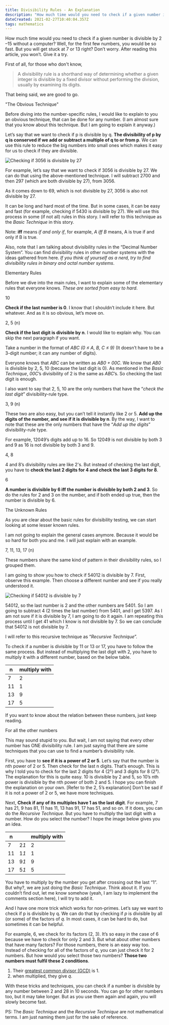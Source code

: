 ---
title: Divisibility Rules - An Explanation
description: "How much time would you need to check if a given number is divisible by 2 –15 without a computer? Well, for the first few numbers, you would be so fast. But you will get stuck at 7 or 13 right? Don't worry. After reading this article, you won't. Give it a try."
dateCreated: 2021-02-27T10:40:04.357Z
tags: mathematics
---

How much time would you need to check if a given number is divisible by 2 –15 without a computer? Well, for the first few numbers, you would be so fast. But you will get stuck at 7 or 13 right? Don’t worry. After reading this article, you won’t. Give it a try.

<TableOfContents source={sourceContent} slug={slug} />

First of all, for those who don't know,   
<BlockQuote citationText="Wikipedia" citationLink="https://en.wikipedia.org/wiki/Divisibility_rule">
A divisibility rule is a shorthand way of determining whether a given integer is divisible by a fixed divisor without performing the division, usually by examining its digits.
</BlockQuote>

That being said, we are good to go.

<linkableH2 slug={slug}>"The Obvious Technique"</linkableH2>

Before diving into the number-specific rules, I would like to explain to you an obvious technique, that can be done for any number. (I am almost sure that you know about this technique. But I am going to explain it anyway.)

Let’s say that we want to check if p is divisible by q. **The divisibility of p by q is conserved if we add or subtract a multiple of q to or from p**. We can use this rule to reduce the big numbers into small ones which makes it easy for us to check if they are divisible.

<img alt="Checking if 3056 is divisible by 27" src="/post__images/divisibility-rules/The Obvious Rule.png" />

For example, let’s say that we want to check if 3056 is divisible by 27. We can do that using the above-mentioned technique. I will subtract 2700 and then 297 (which are both divisible by 27), from 3056.

As it comes down to 69, which is not divisible by 27, 3056 is also not divisible by 27.

It can be long and hard most of the time. But in some cases, it can be easy and fast (for example, checking if 5430 is divisible by 27). We will use this process in some (if not all) rules in this story. I will refer to this technique as the _Basic Technique_ in this story.

Note: **iff** means _if and only if_, for example, _A iff B_ means, A is true if and only if B is true.

Also, note that I am talking about divisibility rules in the “Decimal Number System”. You can find divisibility rules in other number systems with the ideas gathered from here. _If you think of yourself as a nerd, try to find divisibility rules in binary and octal number systems_.

<linkableH2 slug={slug}>Elementary Rules</linkableH2>

Before we dive into the main rules, I want to explain some of the elementary rules that everyone knows. _These are sorted from easy to hard_.

<linkableH3 slug={slug}>10</linkableH3>

**Check if the last number is 0**. I know that I shouldn’t include it here. But whatever. And as it is so obvious, let’s move on.

<linkableH3 slug={slug}>2, 5 (n)</linkableH3>

**Check if the last digit is divisible by n**. I would like to explain why. You can skip the next paragraph if you want.

Take a number in the format of _ABC (0 ≤ A, B, C ≤ 9)_ (It doesn’t have to be a 3-digit number; it can any number of digits).

Everyone knows that _ABC_ can be written as _AB0 + 00C_. We know that _AB0_ is divisible by 2, 5, 10 (because the last digit is 0). As mentioned in the _Basic Technique_, _00C_’s divisibility of 2 is the same as _ABC_’s. So checking the last digit is enough.

I also want to say that 2, 5, 10 are the only numbers that have the “_check the last digit_” divisibility-rule type.

<linkableH3 slug={slug}>3, 9 (n)</linkableH3>

These two are also easy, but you can’t tell it instantly like 2 or 5. **Add up the digits of the number, and see if it is divisible by n**. By the way, I want to note that these are the only numbers that have the “_Add up the digits_” divisibility-rule type.

For example, 12049’s digits add up to 16. So 12049 is not divisible by both 3 and 9 as 16 is not divisible by both 3 and 9.

<linkableH3 slug={slug}>4, 8</linkableH3>

4 and 8’s divisibility rules are like 2's. But instead of checking the last digit, you have to **check the last 2 digits for 4 and check the last 3 digits for 8**.

<linkableH3 slug={slug}>6</linkableH3>

**A number is divisible by 6 iff the number is divisible by both 2 and 3**. So do the rules for 2 and 3 on the number, and if both ended up true, then the number is divisible by 6.

<linkableH2 slug={slug}>The Unknown Rules</linkableH2>

As you are clear about the basic rules for divisibility testing, we can start looking at some lesser known rules.

I am not going to explain the general cases anymore. Because it would be so hard for both you and me. I will just explain with an example.

<linkableH3 slug={slug}>7, 11, 13, 17 (n)</linkableH3>

These numbers share the same kind of pattern in their divisibility rules, so I grouped them.

I am going to show you how to check if 54012 is divisible by 7. First, observe this example. Then choose a different number and see if you really understood it.

<img alt="Checking if 54012 is divisible by 7" src="/post__images/divisibility-rules/Divisibility Rule - 7.svg" />

54012, so the last number is 2 and the other numbers are 5401. So I am going to subtract 4 (2 times the last number) from 5401, and I get 5397.
As I am not sure if it is divisible by 7, I am going to do it again. I am repeating this process until I get 41 which I know is not divisible by 7. So we can conclude that 54012 is not divisible by 7.

I will refer to this recursive technique as “_Recursive Technique_”.

To check if a number is divisible by 11 or 13 or 17, you have to follow the same process. But instead of multiplying the last digit with 2, you have to multiply it with a different number, based on the below table.

|n|multiply with|
|--|-------------|
| 7|      2      |
|11|      1      |
|13|      9      |
|17|      5      |

If you want to know about the relation between these numbers, just keep reading.

<linkableH3 slug={slug}>For all the other numbers</linkableH3>

This may sound stupid to you. But wait, I am not saying that every other number has ONE divisibility rule. I am just saying that there are some techniques that you can use to find a number’s divisibility rule.

First, you have to **see if it is a power of 2 or 5**. Let’s say that the number is nth power of 2 or 5. Then check for the last n digits. That’s enough. This is why I told you to check for the last 2 digits for 4 (2²) and 3 digits for 8 (2³).
The explanation for this is quite easy. 10 is divisible by 2 and 5, so 10’s nth power is divisible by the nth power of both 2 and 5. I hope you can finish the explanation on your own. [Refer to the 2, 5’s explanation]
Don’t be sad if it is not a power of 2 or 5, we have more techniques.

Next, **Check if any of its multiples have 1 as the last digit**. For example, 7 has 21, 9 has 81, 11 has 11, 13 has 91, 17 has 51, and so on. If it does, you can do the _Recursive Technique_. But you have to multiply the last digit with a number. How do you select the number? I hope the image below gives you an idea.

| n|    |multiply with|
|--|----|-------------|
| 7|2*1*|      2      |
|11|1*1*|      1      |
|13|9*1*|      9      |
|17|5*1*|      5      |

You have to multiply by the number you get after crossing out the last “1”. But why?, we are just doing the _Basic Technique_. Think about it. If you couldn’t find out, let me know somehow (yeah, I am lazy to implement the comments section here), I will try to add it.

And I have one more trick which works for non-primes. Let’s say we want to check if p is divisible by q. We can do that by checking if _p_ is divisible by all (or some) of the factors of _q_. In most cases, it can be hard to do, but sometimes it can be helpful.

For example, 6, we check for its factors (2, 3). It’s so easy in the case of 6 because we have to check for only 2 and 3. But what about other numbers that have many factors? For those numbers, there is an easy way too. Instead of checking for all of the factors of _q_, you can just check it for 2 numbers. But how would you select those two numbers? **Those two numbers must fulfil these 2 conditions**.
1. Their [greatest common divisor (GCD)]((https://en.wikipedia.org/wiki/Greatest_common_divisor)) is 1. 
2. when multiplied, they give _q_.

With these tricks and techniques, you can check if a number is divisible by any number between 2 and 28 in 10 seconds. You can go for other numbers too, but it may take longer. But as you use them again and again, you will slowly become fast.

PS: The _Basic Technique_ and the _Recursive Technique_ are not mathematical terms. I am just naming them just for the sake of reference.